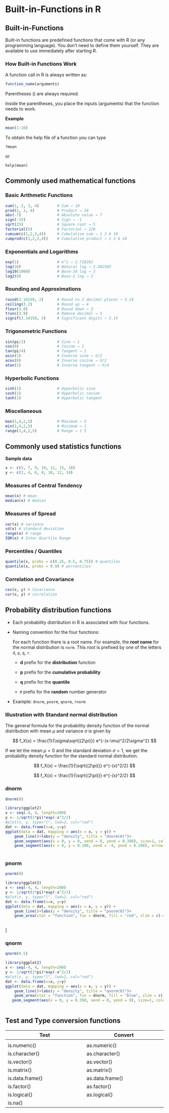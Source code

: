 # Built-in-Functions in R

## Built-in-Functions

Built-in functions are predefined functions that come with R (or any programming language).
You don’t need to define them yourself. They are available to use immediately after starting R.

### How Built-in Functions Work

A function call in R is always written as:

```r
function_name(arguments)
```

Parentheses () are always required.

Inside the parentheses, you place the inputs (arguments) that the function needs to work.

**Example**

```r
mean(1:10)
```

To obtain the help file of a function you can type

```
?mean
```

or

```
help(mean)
```

## Commonly used mathematical functions


### Basic Arithmetic Functions

```r
sum(1, 2, 3, 4)        # Sum → 10
prod(2, 3, 4)          # Product → 24
abs(-7)                # Absolute value → 7
sign(-15)              # Sign → -1
sqrt(25)               # Square root → 5
factorial(5)           # Factorial → 120
cumsum(c(1,2,3,4))     # Cumulative sum → 1 3 6 10
cumprod(c(1,2,3,4))    # Cumulative product → 1 2 6 24
```

### Exponentials and Logarithms

```r
exp(1)                 # e^1 → 2.718282
log(10)                # Natural log → 2.302585
log10(1000)            # Base-10 log → 3
log2(8)                # Base-2 log → 3
```

### Rounding and Approximations

```r
round(3.14159, 2)      # Round to 2 decimal places → 3.14
ceiling(3.2)           # Round up → 4
floor(3.8)             # Round down → 3
trunc(3.9)             # Remove decimal → 3
signif(3.14159, 3)     # Significant digits → 3.14

```

### Trigonometric Functions

```r
sin(pi/2)              # Sine → 1
cos(0)                 # Cosine → 1
tan(pi/4)              # Tangent → 1
asin(1)                # Inverse sine → π/2
acos(0)                # Inverse cosine → π/2
atan(1)                # Inverse tangent → π/4

```


### Hyperbolic Functions

```r
sinh(1)                # Hyperbolic sine
cosh(1)                # Hyperbolic cosine
tanh(1)                # Hyperbolic tangent

```

### Miscellaneous

```r
max(1,4,2,5)           # Maximum → 5
min(1,4,2,5)           # Minimum → 1
range(1,4,2,5)         # Range → 1 5

```

## Commonly used statistics functions



**Sample data**

```r
x <- c(5, 7, 9, 10, 12, 15, 18)
y <- c(2, 4, 6, 8, 10, 12, 14)
```


### Measures of Central Tendency 

```r
mean(x) # mean
median(x) # median
```


### Measures of Spread

```r
var(x) # variance
sd(x) # standard deviation
range(x) # range
IQR(x) # Inter Quartile Range
```


### Percentiles / Quantiles

```r
quantile(x, probs = c(0.25, 0.5, 0.75)) # quantiles
quantile(x, probs = 0.9) # percentiles
```


### Correlation and Covariance 

```r
cov(x, y) # Covariance
cor(x, y) # correlation
```

## Probability distribution functions

- Each probability distribution in R is associated with four functions.

- Naming convention for the four functions:

    For each function there is a root name. For example, the **root name** for the normal distribution is `norm`. This root is prefixed by one of the letters `d`, `p`, `q`, `r`.
    
  - **d** prefix for the **distribution** function

  - **p** prefix for the **cumulative probability**

  - **q** prefix for the **quantile**

  - **r** prefix for the **random** number generator

- Example: `dnorm`, `pnorm`, `qnorm`, `rnorm`

### Illustration with Standard normal distribution

The general formula for the probability density function of the normal distribution with mean $\mu$ and variance $\sigma$ is given by


$$
f_X(x) = \frac{1}{\sigma\sqrt{(2\pi)}} e^{-(x-\mu)^2/2\sigma^2}
$$

If we let the mean $\mu=0$ and the standard deviation $\sigma=1$, we get the probability density function for the standard normal distribution.

$$
f_X(x) = \frac{1}{\sqrt{(2\pi)}} e^{-(x)^2/2}
$$



$$
f_X(x) = \frac{1}{\sqrt{(2\pi)}} e^{-(x)^2/2}
$$

### dnorm

```r

dnorm(0)
```


```r

library(ggplot2)
x <- seq(-4, 4, length=200)
y <- 1/sqrt(2*pi)*exp(-x^2/2)
#plot(x, y, type="l", lwd=2, col="red")
dat <- data.frame(x=x, y=y)
ggplot(data = dat, mapping = aes(x = x, y = y)) +
    geom_line()+labs(y = "density", title = "dnorm(0)")+
    geom_segment(aes(x = 0, y = 0, xend = 0, yend = 0.398), size=1, color="red")+
    geom_segment(aes(x = 0, y = 0.398, xend = -4, yend = 0.398), arrow = arrow(length = unit(0.5, "cm")), size=1, color="red") 
    
```



### pnorm

```r
pnorm(0)
```


```r
library(ggplot2)
x <- seq(-4, 4, length=200)
y <- 1/sqrt(2*pi)*exp(-x^2/2)
#plot(x, y, type="l", lwd=2, col="red")
dat <- data.frame(x=x, y=y)
ggplot(data = dat, mapping = aes(x = x, y = y)) +
    geom_line()+labs(y = "density", title = "pnorm(0)")+
    geom_area(stat = "function", fun = dnorm, fill = "red", xlim = c(-4, 0))
    
```

]

### qnorm

```r
qnorm(0.5)
```



```r
library(ggplot2)
x <- seq(-4, 4, length=200)
y <- 1/sqrt(2*pi)*exp(-x^2/2)
#plot(x, y, type="l", lwd=2, col="red")
dat <- data.frame(x=x, y=y)
ggplot(data = dat, mapping = aes(x = x, y = y)) +
    geom_line()+labs(y = "density", title = "qnorm(0)")+
    geom_area(stat = "function", fun = dnorm, fill = "blue", xlim = c(-4, 0))+
   geom_segment(aes(x = 0, y = 0.398, xend = 0, yend = 0), size=1, color="red", arrow = arrow(length = unit(0.5, "cm")),)
    
```


## Test and Type conversion functions

|  Test | Convert  |
|---|---|
|<img width=400/>|<img width=400/>|
|  is.numeric() | as.numeric()   |
| is.character()  |  as.character() |
|is.vector()| as.vector()|
|is.matrix()|as.matrix()|
|is.data.frame()| as.data.frame()|
|is.factor()| as.factor()|
|is.logical()|as.logical()|
|is.na()||
